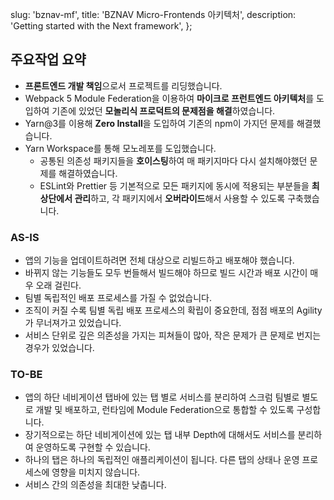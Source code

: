   slug: 'bznav-mf',
  title: 'BZNAV Micro-Frontends 아키텍처',
  description: 'Getting started with the Next framework',
};


## 주요작업 요약

- **프론트엔드 개발 책임**으로서 프로젝트를 리딩했습니다.
- Webpack 5 Module Federation을 이용하여 **마이크로 프런트엔드 아키텍처**를 도입하여 기존에 있었던 **모놀리식 프로덕트의 문제점을 해결**하였습니다.
- Yarn@3를 이용해 **Zero Install**을 도입하여 기존의 npm이 가지던 문제를 해결했습니다.
- Yarn Workspace를 통해 모노레포를 도입했습니다.
  - 공통된 의존성 패키지들을 **호이스팅**하여 매 패키지마다 다시 설치해야했던 문제를 해결하였습니다.
  - ESLint와 Prettier 등 기본적으로 모든 패키지에 동시에 적용되는 부분들을 **최상단에서 관리**하고, 각 패키지에서 **오버라이드**해서 사용할 수 있도록 구축했습니다.

### AS-IS

- 앱의 기능을 업데이트하려면 전체 대상으로 리빌드하고 배포해야 했습니다.
- 바뀌지 않는 기능들도 모두 번들해서 빌드해야 하므로 빌드 시간과 배포 시간이 매우 오래 걸린다.
- 팀별 독립적인 배포 프로세스를 가질 수 없었습니다.
- 조직이 커질 수록 팀별 독립 배포 프로세스의 확립이 중요한데, 점점 배포의 Agility가 무너져가고 있었습니다.
- 서비스 단위로 깊은 의존성을 가지는 피쳐들이 많아, 작은 문제가 큰 문제로 번지는 경우가 있었습니다.

### TO-BE

- 앱의 하단 네비게이션 탭바에 있는 탭 별로 서비스를 분리하여 스크럼 팀별로 별도로 개발 및 배포하고, 런타임에 Module Federation으로 통합할 수 있도록 구성합니다.
- 장기적으로는 하단 네비게이션에 있는 탭 내부 Depth에 대해서도 서비스를 분리하여 운영하도록 구현할 수 있습니다.
- 하나의 탭은 하나의 독립적인 애플리케이션이 됩니다. 다른 탭의 상태나 운영 프로세스에 영향을 미치지 않습니다.
- 서비스 간의 의존성을 최대한 낮춥니다.